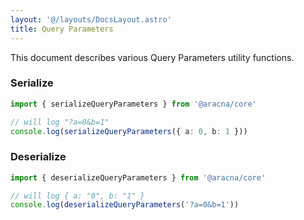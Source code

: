 ```yaml
---
layout: '@/layouts/DocsLayout.astro'
title: Query Parameters
---
```


This document describes various Query Parameters utility functions.

### Serialize

```ts
import { serializeQueryParameters } from '@aracna/core'

// will log "?a=0&b=1"
console.log(serializeQueryParameters({ a: 0, b: 1 }))
```

### Deserialize

```ts
import { deserializeQueryParameters } from '@aracna/core'

// will log { a: "0", b: "1" }
console.log(deserializeQueryParameters('?a=0&b=1'))
```
